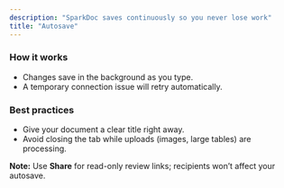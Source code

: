 ```yaml
---
description: "SparkDoc saves continuously so you never lose work"
title: "Autosave"
---
```


### How it works

- Changes save in the background as you type.
- A temporary connection issue will retry automatically.

### Best practices

- Give your document a clear title right away.
- Avoid closing the tab while uploads (images, large tables) are processing.

**Note:** Use **Share** for read-only review links; recipients won’t affect your autosave.